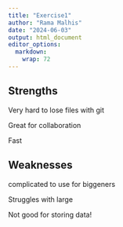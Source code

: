 ```yaml
---
title: "Exercise1"
author: "Rama Malhis"
date: "2024-06-03"
output: html_document
editor_options: 
  markdown: 
    wrap: 72
---
```


## Strengths

Very hard to lose files with git

Great for collaboration

Fast

## Weaknesses

complicated to use for biggeners

Struggles with large

Not good for storing data!
